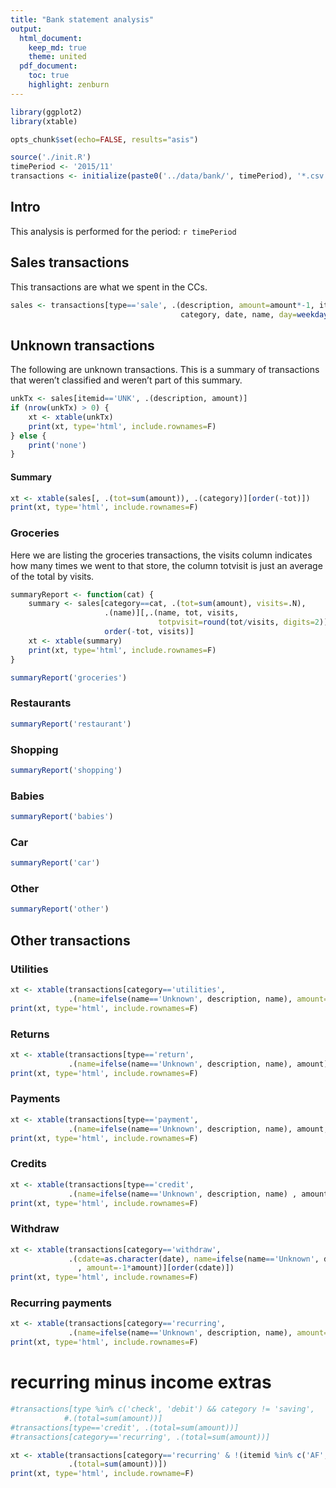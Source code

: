 ```yaml
---
title: "Bank statement analysis"
output: 
  html_document:
    keep_md: true
    theme: united
  pdf_document:
    toc: true
    highlight: zenburn
---
```


```r
library(ggplot2)
library(xtable)

opts_chunk$set(echo=FALSE, results="asis")

source('./init.R')
timePeriod <- '2015/11'
transactions <- initialize(paste0('../data/bank/', timePeriod), '*.csv')
```

## Intro
This analysis is performed for the period: `r timePeriod` 

## Sales transactions
This transactions are what we spent in the CCs.

```r
sales <- transactions[type=='sale', .(description, amount=amount*-1, itemid,
                                      category, date, name, day=weekdays(date))]
```

## Unknown transactions
The following are unknown transactions. This is a summary of transactions that
weren't classified and weren't part of this summary.

```r
unkTx <- sales[itemid=='UNK', .(description, amount)]
if (nrow(unkTx) > 0) {
    xt <- xtable(unkTx)
    print(xt, type='html', include.rownames=F)
} else {
    print('none')
}
```

#### Summary

```r
xt <- xtable(sales[, .(tot=sum(amount)), .(category)][order(-tot)])
print(xt, type='html', include.rownames=F)
```

### Groceries
Here we are listing the groceries transactions, the visits column indicates how
many times we went to that store, the column totvisit is just an average of the
total by visits.

```r
summaryReport <- function(cat) {
    summary <- sales[category==cat, .(tot=sum(amount), visits=.N),
                     .(name)][,.(name, tot, visits,
                                 totpvisit=round(tot/visits, digits=2))][
                     order(-tot, visits)]
    xt <- xtable(summary)
    print(xt, type='html', include.rownames=F)
}

summaryReport('groceries')
```

### Restaurants

```r
summaryReport('restaurant')
```

### Shopping

```r
summaryReport('shopping')
```

### Babies

```r
summaryReport('babies')
```

### Car

```r
summaryReport('car')
```

### Other

```r
summaryReport('other')
```

## Other transactions

### Utilities

```r
xt <- xtable(transactions[category=='utilities',
             .(name=ifelse(name=='Unknown', description, name), amount=-1*amount)])
print(xt, type='html', include.rownames=F)
```

### Returns
```r
xt <- xtable(transactions[type=='return',
             .(name=ifelse(name=='Unknown', description, name), amount)])
print(xt, type='html', include.rownames=F)
```

### Payments
```r
xt <- xtable(transactions[type=='payment',
             .(name=ifelse(name=='Unknown', description, name), amount, account)])
print(xt, type='html', include.rownames=F)
```

### Credits
```r
xt <- xtable(transactions[type=='credit',
             .(name=ifelse(name=='Unknown', description, name) , amount)])
print(xt, type='html', include.rownames=F)
```

### Withdraw
```r
xt <- xtable(transactions[category=='withdraw',
             .(cdate=as.character(date), name=ifelse(name=='Unknown', description, name)
               , amount=-1*amount)][order(cdate)])
print(xt, type='html', include.rownames=F)
```


### Recurring payments
```r
xt <- xtable(transactions[category=='recurring',
             .(name=ifelse(name=='Unknown', description, name), amount=-1*amount)])
print(xt, type='html', include.rownames=F)
```

# recurring minus income extras
```r
#transactions[type %in% c('check', 'debit') && category != 'saving',
            #.(total=sum(amount))]
#transactions[type=='credit', .(total=sum(amount))]
#transactions[category=='recurring', .(total=sum(amount))]

xt <- xtable(transactions[category=='recurring' & !(itemid %in% c('AF', 'PB')),
             .(total=sum(amount))])
print(xt, type='html', include.rowname=F)
```
